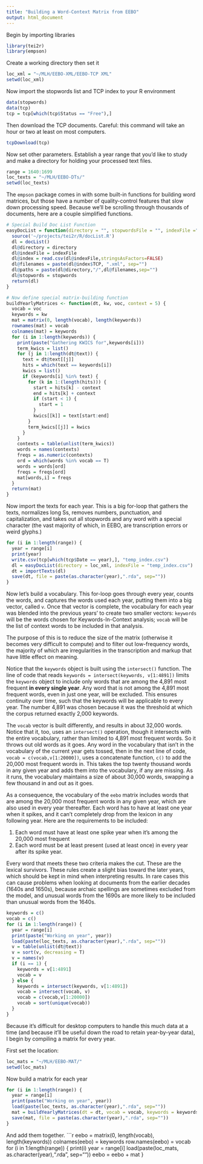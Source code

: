 ```yaml
---
title: "Building a Word-Context Matrix from EEBO"
output: html_document
---
```


Begin by importing libraries
```r
library(tei2r)
library(empson)
```

Create a working directory then set it
```r
loc_xml = "~/MLH/EEBO-XML/EEBO-TCP XML"
setwd(loc_xml)
```
Now import the stopwords list and TCP index to your R environment
```r
data(stopwords)
data(tcp)
tcp = tcp[which(tcp$Status == "Free"),]
```


Then download the TCP documents. Careful: this command will take an hour or two at least on most computers.
```r
tcpDownload(tcp)
```

Now set other parameters. Establish a year range that you'd like to study and make a directory for holding your processed text files.
```r
range = 1640:1699
loc_texts = "~/MLH/EEBO-DTs/"
setwd(loc_texts)
```

The `empson` package comes in with some built-in functions for building word matrices, but those have a number of quality-control features that slow down processing speed. Because we'll be scrolling through thousands of documents, here are a couple simplified functions.
```r
# Special Build Doc List Function
easyDocList = function(directory = "", stopwordsFile = "", indexFile ="") {
  source('~/projects/tei2r/R/docList.R')
  dl = docList()
  dl@directory = directory
  dl@indexFile = indexFile
  dl@index = read.csv(dl@indexFile,stringsAsFactors=FALSE)
  dl@filenames = paste(dl@index$TCP, ".xml", sep="")
  dl@paths = paste(dl@directory,"/",dl@filenames,sep="")
  dl@stopwords = stopwords
  return(dl)
}

# Now define special matrix-building function
buildYearlyMatrices <- function(dt, kw, voc, context = 5) {
  vocab = voc
  keywords = kw
  mat = matrix(0, length(vocab), length(keywords))
  rownames(mat) = vocab
  colnames(mat) = keywords
  for (i in 1:length(keywords)) {
    print(paste("Gathering KWICS for",keywords[i]))
    term_kwics = list()
    for (j in 1:length(dt@text)) {
      text = dt@text[[j]]
      hits = which(text == keywords[i])
      kwics = list()
      if (keywords[i] %in% text) {
        for (k in 1:(length(hits))) {
          start = hits[k] - context
          end = hits[k] + context
          if (start < 1) {
            start = 1
          }
          kwics[[k]] = text[start:end]
        }
        term_kwics[[j]] = kwics
      }
    }
    contexts = table(unlist(term_kwics))
    words = names(contexts)
    freqs = as.numeric(contexts)
    ord = which(words %in% vocab == T)
    words = words[ord]
    freqs = freqs[ord]
    mat[words,i] = freqs
  }
  return(mat)
}
```



Now import the texts for each year. This is a big for-loop that gathers the texts, normalizes long Ss, removes numbers, punctuation, and capitalization, and takes out all stopwords and any word with a special character (the vast majority of which, in EEBO, are transcription errors or weird glyphs.)
```r
for (i in 1:length(range)) {
  year = range[i]
  print(year)
  write.csv(tcp[which(tcp$Date == year),], "temp_index.csv")
  dl = easyDocList(directory = loc_xml, indexFile = "temp_index.csv")
  dt = importTexts(dl)
  save(dt, file = paste(as.character(year),".rda", sep=""))
}
```

Now let's build a vocabulary. This for-loop goes through every year, counts the words, and captures the words used each year, putting them into a big vector, called `v`. Once that vector is complete, the vocabulary for each year was blended into the previous years' to create two smaller vectors: `keywords` will be the words chosen for Keywords-In-Context analysis; `vocab` will be the list of context words to be included in that analysis.

The purpose of this is to reduce the size of the matrix (otherwise it becomes very difficult to compute) and to filter out low-frequency words, the majority of which are irregularities in the transcription and markup that have little effect on meaning.

Notice that the `keywords` object is built using the `intersect()` function. The line of code that reads `keywords = intersect(keywords, v[1:4891])` limits the `keywords` object to include only words that are among the 4,891 most frequent **in every single year**. Any word that is not among the 4,891 most frequent words, even in just one year, will be excluded. This ensures continuity over time, such that the keywords will be applicable to every year. The number 4,891 was chosen because it was the threshold at which the corpus returned exactly 2,000 keywords.

The `vocab` vector is built differently, and results in about 32,000 words. Notice that it, too, uses an `intersect()` operation, though it intersects with the entire vocabulary, rather than limited to 4,891 most frequent words. So it throws out old words as it goes. Any word in the vocabulary that isn't in the vocabulary of the current year gets tossed, then in the next line of code, `vocab = c(vocab,v[1:20000])`, uses a concatenate function, `c()` to add the 20,000 most frequent words in. This takes the top twenty thousand words in any given year and adds them into the vocabulary, if any are missing. As it runs, the vocabulary maintains a size of about 30,000 words, swapping a few thousand in and out as it goes.

As a consequence, the vocabulary of the `eebo` matrix includes words that are among the 20,000 most frequent words in any given year, which are also used in every year thereafter. Each word has to have at least one year when it spikes, and it can't completely drop from the lexicon in any following year. Here are the requirements to be included:

1. Each word must have at least one spike year when it's among the 20,000 most frequent
2. Each word must be at least present (used at least once) in every year after its spike year.

Every word that meets these two criteria makes the cut. These are the lexical survivors. These rules create a slight bias toward the later years, which should be kept in mind when interpreting results. In rare cases this can cause problems when looking at documents from the earlier decades (1640s and 1650s), because archaic spellings are sometimes excluded from the model, and unusual words from the 1690s are more likely to be included than unusual words from the 1640s.
```r
keywords = c()
vocab = c()
for (i in 1:length(range)) {
  year = range[i]
  print(paste("Working on year", year))
  load(paste(loc_texts, as.character(year),".rda", sep=""))
  v = table(unlist(dt@text))
  v = sort(v, decreasing = T)
  v = names(v)
  if (i == 1) {
    keywords = v[1:4891]
    vocab = v
  } else {
    keywords = intersect(keywords, v[1:4891])
    vocab = intersect(vocab, v)
    vocab = c(vocab,v[1:20000])
    vocab = sort(unique(vocab))
  }
}
```

Because it's difficult for desktop computers to handle this much data at a time (and because it'll be useful down the road to retain year-by-year data), I begin by compiling a matrix for every year.

First set the location:

```r
loc_mats = "~/MLH/EEBO-MAT/"
setwd(loc_mats)
```

Now build a matrix for each year
```r
for (i in 1:length(range)) {
  year = range[i]
  print(paste("Working on year", year))
  load(paste(loc_texts, as.character(year),".rda", sep=""))
  mat = buildYearlyMatrices(dt = dt, vocab = vocab, keywords = keywords)
  save(mat, file = paste(as.character(year),".rda", sep=""))
}
```

And add them together.
```r
eebo = matrix(0, length(vocab), length(keywords))
colnames(eebo) = keywords
row.names(eebo) = vocab
for (i in 1:length(range)) {
  print(i)
  year = range[i]
  load(paste(loc_mats, as.character(year),".rda", sep=""))
  eebo = eebo + mat
}
